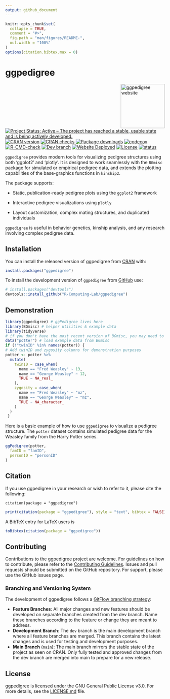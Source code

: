 ```yaml
---
output: github_document
---
```


<!-- README.md is generated from README.Rmd. Please edit that file -->

```r
knitr::opts_chunk$set(
  collapse = TRUE,
  comment = "#>",
  fig.path = "man/figures/README-",
  out.width = "100%"
)
options(citation.bibtex.max = 0)
```

# ggpedigree

<!-- badges: start -->
<a href="https://r-computing-lab.github.io/ggpedigree/"><img src="man/figures/hex.png" align="right" height="139" alt="ggpedigree website" /></a>
[![Project Status: Active – The project has reached a stable, usable state and is being actively developed.](https://www.repostatus.org/badges/latest/active.svg)](https://www.repostatus.org/#active)
[![CRAN version](https://www.r-pkg.org/badges/version/ggpedigree)](https://CRAN.R-project.org/package=ggpedigree)
[![CRAN checks](https://badges.cranchecks.info/worst/ggpedigree.svg)](https://cran.r-project.org/web/checks/check_results_ggpedigree.html)
[![Package downloads](https://cranlogs.r-pkg.org/badges/grand-total/ggpedigree)](https://cranlogs.r-pkg.org/badges/grand-total/ggpedigree)
[![codecov](https://codecov.io/gh/R-Computing-Lab/ggpedigree/branch/main/graph/badge.svg?token=xXWYDcD9CF)](https://app.codecov.io/gh/R-Computing-Lab/ggpedigree)</br>
[![R-CMD-check](https://github.com/R-Computing-Lab/ggpedigree/actions/workflows/R-CMD-check.yaml/badge.svg)](https://github.com/R-Computing-Lab/ggpedigree/actions/workflows/R-CMD-check.yaml)
[![Dev branch](https://github.com/R-Computing-Lab/ggpedigree/actions/workflows/R-CMD-devcheck.yaml/badge.svg)](https://github.com/R-Computing-Lab/ggpedigree/actions/workflows/R-CMD-devcheck.yaml)
[![Website Deployed](https://github.com/R-Computing-Lab/ggpedigree/actions/workflows/pkgdown.yaml/badge.svg)](https://github.com/R-Computing-Lab/ggpedigree/actions/workflows/pkgdown.yaml)
[![License](https://img.shields.io/badge/License-GPL_v3-blue.svg)](https://www.gnu.org/licenses/gpl-3.0.html)
[![status](https://joss.theoj.org/papers/e5116b83b03e2740960d1153c45f9480/status.svg)](https://joss.theoj.org/papers/e5116b83b03e2740960d1153c45f9480)


<!-- badges: end -->

`ggpedigree` provides modern tools for visualizing pedigree structures using both 'ggplot2' and 'plotly'. It is designed to work seamlessly with the `BGmisc` package for simulated or empirical pedigree data, and extends the plotting capabilities of the base-graphics functions in `kinship2`.

The package supports:

- Static, publication-ready pedigree plots using the `ggplot2` framework

- Interactive pedigree visualizations using `plotly`

- Layout customization, complex mating structures, and duplicated individuals

`ggpedigree` is useful in behavior genetics, kinship analysis, and any research involving complex pedigree data.

## Installation

You can install the released version of ggpedigree from [CRAN](https://cran.r-project.org/) with:

```r
install.packages("ggpedigree")
```

To install the development version of `ggpedigree` from [GitHub](https://github.com/) use:

```r
# install.packages("devtools")
devtools::install_github("R-Computing-Lab/ggpedigree")
```

## Demonstration

```r
library(ggpedigree) # ggPedigree lives here
library(BGmisc) # helper utilities & example data
library(tidyverse)
# if you don't have the most recent version of BGmisc, you may need to install it first as a stop-gap I've added the data loading here
data("potter") # load example data from BGmisc
if (!"twinID" %in% names(potter)) {
# Add twinID and zygosity columns for demonstration purposes
potter <- potter %>%
  mutate(
    twinID = case_when(
      name == "Fred Weasley" ~ 13,
      name == "George Weasley" ~ 12,
      TRUE ~ NA_real_
    ),
    zygosity = case_when(
      name == "Fred Weasley" ~ "mz",
      name == "George Weasley" ~ "mz",
      TRUE ~ NA_character_
    )
  )
 }
```

Here is a basic example of how to use `ggpedigree` to visualize a pedigree structure. The `potter` dataset contains simulated pedigree data for the Weasley family from the Harry Potter series.

```r
ggPedigree(potter,
  famID = "famID",
  personID = "personID"
)
```



## Citation

If you use ggpedigree in your research or wish to refer to it, please cite the following:

```
citation(package = "ggpedigree")
```

```r
print(citation(package = "ggpedigree"), style = "text", bibtex = FALSE)
```

A BibTeX entry for LaTeX users is
```r
toBibtex(citation(package = "ggpedigree"))
```

## Contributing

Contributions to the ggpedigree project are welcome. For guidelines on how to contribute, please refer to the [Contributing Guidelines](https://github.com/R-Computing-Lab/ggpedigree/blob/main/CONTRIBUTING.md). Issues and pull requests should be submitted on the GitHub repository. For support, please use the GitHub issues page.


### Branching and Versioning System
The development of ggpedigree follows a [GitFlow branching strategy](https://tilburgsciencehub.com/topics/automation/version-control/advanced-git/git-branching-strategies/):

- **Feature Branches**: All major changes and new features should be developed on separate branches created from the dev branch. Name these branches according to the feature or change they are meant to address.
- **Development Branch**: The `dev` branch is the main development branch where all feature branches are merged. This branch contains the latest changes and is used for testing and development purposes.
- **Main Branch** (`main`): The main branch mirrors the stable state of the project as seen on CRAN. Only fully tested and approved changes from the dev branch are merged into main to prepare for a new release.


## License
ggpedigree is licensed under the GNU General Public License v3.0. For more details, see the [LICENSE.md](https://github.com/R-Computing-Lab/ggpedigree/blob/main/LICENSE.md) file.

